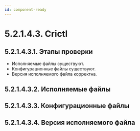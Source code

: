 ```yaml
---
id: component-ready
---
```



# 5.2.1.4.3. Crictl

## 5.2.1.4.3.1. Этапы проверки
- Исполняемые файлы существуют.
- Конфигурационные файлы существуют.
- Версия исполняемого файла корректна.

## 5.2.1.4.3.2. Исполняемые файлы
<StatusBinFiles />

## 5.2.1.4.3.3. Конфигурационные файлы
<StatusConfigFiles />

## 5.2.1.4.3.4. Версия исполняемого файла
<StatusBinVersion />
